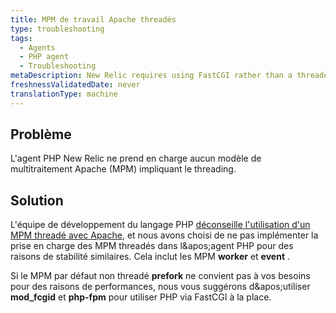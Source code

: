 ```yaml
---
title: MPM de travail Apache threadés
type: troubleshooting
tags:
  - Agents
  - PHP agent
  - Troubleshooting
metaDescription: New Relic requires using FastCGI rather than a threaded Apache multi-processing model (MPM) for PHP.
freshnessValidatedDate: never
translationType: machine
---
```


## Problème

L&apos;agent PHP New Relic ne prend en charge aucun modèle de multitraitement Apache (MPM) impliquant le threading.

## Solution

L&apos;équipe de développement du langage PHP [déconseille l&apos;utilisation d&apos;un MPM threadé avec Apache](http://www.php.net/manual/en/install.unix.apache2.php "Le lien s'ouvre dans une nouvelle fenêtre"), et nous avons choisi de ne pas implémenter la prise en charge des MPM threadés dans l&amp;apos;agent PHP pour des raisons de stabilité similaires. Cela inclut les MPM <DNT>**worker**</DNT> et <DNT>**event**</DNT> .

Si le MPM par défaut non threadé <DNT>**prefork**</DNT> ne convient pas à vos besoins pour des raisons de performances, nous vous suggérons d&amp;apos;utiliser <DNT>**mod\_fcgid**</DNT> et <DNT>**php-fpm**</DNT> pour utiliser PHP via FastCGI à la place.